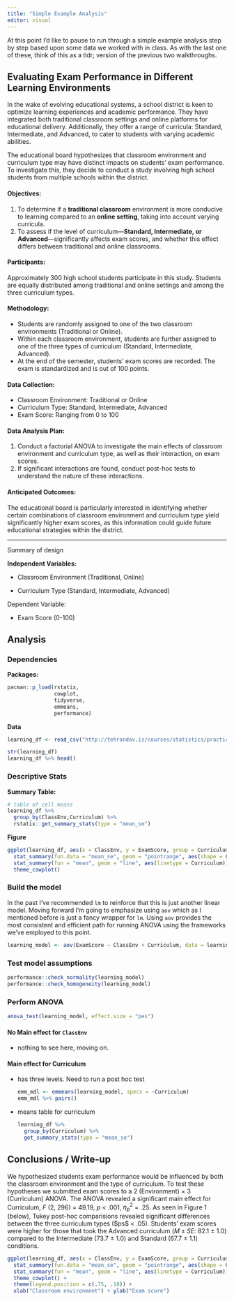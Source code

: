 ```yaml
---
title: "Simple Example Analysis"
editor: visual
---
```


At this point I'd like to pause to run through a simple example analysis step by step based upon some data we worked with in class. As with the last one of these, think of this as a tldr; version of the previous two walkthroughs.

## Evaluating Exam Performance in Different Learning Environments

In the wake of evolving educational systems, a school district is keen to optimize learning experiences and academic performance. They have integrated both traditional classroom settings and online platforms for educational delivery. Additionally, they offer a range of curricula: Standard, Intermediate, and Advanced, to cater to students with varying academic abilities.

The educational board hypothesizes that classroom environment and curriculum type may have distinct impacts on students' exam performance. To investigate this, they decide to conduct a study involving high school students from multiple schools within the district.

#### Objectives:

1.  To determine if a **traditional classroom** environment is more conducive to learning compared to an **online setting**, taking into account varying curricula.
2.  To assess if the level of curriculum---**Standard, Intermediate, or Advanced**---significantly affects exam scores, and whether this effect differs between traditional and online classrooms.

#### Participants:

Approximately 300 high school students participate in this study. Students are equally distributed among traditional and online settings and among the three curriculum types.

#### Methodology:

-   Students are randomly assigned to one of the two classroom environments (Traditional or Online).
-   Within each classroom environment, students are further assigned to one of the three types of curriculum (Standard, Intermediate, Advanced).
-   At the end of the semester, students' exam scores are recorded. The exam is standardized and is out of 100 points.

#### Data Collection:

-   Classroom Environment: Traditional or Online
-   Curriculum Type: Standard, Intermediate, Advanced
-   Exam Score: Ranging from 0 to 100

#### Data Analysis Plan:

1.  Conduct a factorial ANOVA to investigate the main effects of classroom environment and curriculum type, as well as their interaction, on exam scores.
2.  If significant interactions are found, conduct post-hoc tests to understand the nature of these interactions.

#### Anticipated Outcomes:

The educational board is particularly interested in identifying whether certain combinations of classroom environment and curriculum type yield significantly higher exam scores, as this information could guide future educational strategies within the district.

------------------------------------------------------------------------

Summary of design

**Independent Variables:**

-   Classroom Environment (Traditional, Online)

-   Curriculum Type (Standard, Intermediate, Advanced)

Dependent Variable:

-   Exam Score (0-100)

## Analysis

### Dependencies

**Packages:**

```r
pacman::p_load(rstatix,
               cowplot, 
               tidyverse, 
               emmeans,
               performance)
```

**Data**

```r
learning_df <- read_csv("http://tehrandav.is/courses/statistics/practice_datasets/learning_environments.csv")
```

```r
str(learning_df)
learning_df %>% head()

```

### Descriptive Stats

**Summary Table:**

```r
# table of cell means
learning_df %>%
  group_by(ClassEnv,Curriculum) %>%
  rstatix::get_summary_stats(type = "mean_se")
```

**Figure**

```r
ggplot(learning_df, aes(x = ClassEnv, y = ExamScore, group = Curriculum)) +
  stat_summary(fun.data = "mean_se", geom = "pointrange", aes(shape = Curriculum)) +
  stat_summary(fun = "mean", geom = "line", aes(linetype = Curriculum)) +
  theme_cowplot()
```

### Build the model

In the past I've recommended `lm` to reinforce that this is just another linear model. Moving forward I'm going to emphasize using `aov` which as I mentioned before is just a fancy wrapper for `lm`. Using `aov` provides the most consistent and efficient path for running ANOVA using the frameworks we've employed to this point.

```r
learning_model <- aov(ExamScore ~ ClassEnv + Curriculum, data = learning_df)
```

### Test model assumptions

```r
performance::check_normality(learning_model)
performance::check_homogeneity(learning_model)
```

### Perform ANOVA

```r
anova_test(learning_model, effect.size = "pes")
```

#### No Main effect for `ClassEnv`

-   nothing to see here, moving on.

#### Main effect for Curriculum

-   has three levels. Need to run a post hoc test

    ```r
    emm_mdl <- emmeans(learning_model, specs = ~Curriculum)
    emm_mdl %>% pairs()
    ```

-   means table for curriculum

    ```r
    learning_df %>%
      group_by(Curriculum) %>%
      get_summary_stats(type = "mean_se")
    ```

## Conclusions / Write-up

We hypothesized students exam performance would be influenced by both the classroom environment and the type of curriculum. To test these hypotheses we submitted exam scores to a 2 (Environment) $\times$ 3 (Curriculum) ANOVA. The ANOVA revealed a significant main effect for Curriculum, $F$ (2, 296) = 49.19, $p$ \< .001, $\eta_p^2$ = .25. As seen in Figure 1 (below), Tukey post-hoc comparisions revealed significant differences between the three curriculum types (\$ps\$ \< .05). Students' exam scores were higher for those that took the Advanced curriculum ($M±SE$: 82.1 ± 1.0) compared to the Intermediate (73.7 ± 1.0) and Standard (67.7 ± 1.1) conditions.

```r
ggplot(learning_df, aes(x = ClassEnv, y = ExamScore, group = Curriculum)) +
  stat_summary(fun.data = "mean_se", geom = "pointrange", aes(shape = Curriculum)) +
  stat_summary(fun = "mean", geom = "line", aes(linetype = Curriculum)) +
  theme_cowplot() +
  theme(legend.position = c(.75, .18)) + 
  xlab("Classroom environment") + ylab("Exam score")
```
